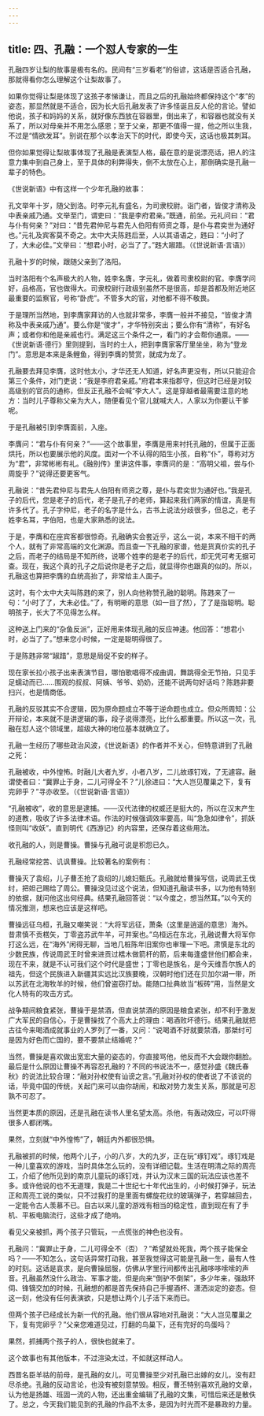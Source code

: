 ```yaml
---
---
---
```

title: 四、孔融：一个怼人专家的一生
---




孔融四岁让梨的故事是极有名的。民间有“三岁看老”的俗谚，这话是否适合孔融，那就得看你怎么理解这个让梨故事了。

如果你觉得让梨是体现了这孩子孝悌谦让，而且之后的孔融始终都保持这个“孝”的姿态，那显然就是不适合，因为长大后孔融发表了许多怪诞且反人伦的言论。譬如他说，孩子和妈妈的关系，就好像东西放在容器里，倒出来了，和容器也就没有关系了，所以对母亲并不用怎么感恩；至于父亲，那更不值得一提，他之所以生我，不过是“情欲发耳”。别说在那个以孝治天下的时代，即使今天，这话也极其刺耳。

但你如果觉得让梨故事体现了孔融是表演型人格，最在意的是说漂亮话，把人的注意力集中到自己身上，至于具体的利弊得失，倒不太放在心上，那倒确实是孔融一辈子的特色。

《世说新语》中有这样一个少年孔融的故事：

孔文举年十岁，随父到洛。时李元礼有盛名，为司隶校尉。诣门者，皆俊才清称及中表亲戚乃通。文举至门，谓吏曰：“我是李府君亲。”既通，前坐。元礼问曰：“君与仆有何亲？”对曰：“昔先君仲尼与君先人伯阳有师资之尊，是仆与君奕世为通好也。”元礼及宾客莫不奇之。太中大夫陈韪后至，人以其语语之，韪曰：“小时了了，大未必佳。”文举曰：“想君小时，必当了了。”韪大踧踖。（《世说新语·言语》）

孔融十岁的时候，跟随父亲到了洛阳。

当时洛阳有个名声极大的人物，姓李名膺，字元礼，做着司隶校尉的官。李膺学问好，品格高，官也做得大。司隶校尉行政级别虽然不是很高，却是首都及附近地区最重要的监察官，号称“卧虎”。不管多大的官，对他都不得不敬畏。

于是理所当然地，到李膺家拜访的人也就非常多，李膺一般并不接见，“皆俊才清称及中表亲戚乃通”。要么你是“俊才”，才华特别突出；要么你有“清称”，有好名声；或者你和他是亲戚也行。满足这三个条件之一，看门的才会帮你通禀。——《世说新语·德行》里则提到，当时的士人，把到李膺家客厅里坐坐，称为“登龙门”。意思是本来是条鲤鱼，得到李膺的赞赏，就成为龙了。

孔融要去拜见李膺，这时他太小，才华还无人知道，好名声更没有，所以只能迎合第三个条件，对门吏说：“我是李府君亲戚。”府君本来指郡守，但这时已经是对较高级别的官员的通称，但反正孔融不会喊“李大人”。这是穿越者最需要注意的地方：当时儿子尊称父亲为大人，随便看见个官儿就喊大人，人家以为你要认干爹呢。

于是孔融被引到李膺面前，入座。

李膺问：“君与仆有何亲？”——这个故事里，李膺是用来衬托孔融的，但属于正面烘托，所以也要展示他的风度。面对一个不认得的陌生小孩，自称“仆”，尊称对方为“君”，非常彬彬有礼。《融别传》里讲这件事，李膺问的是：“高明父祖，尝与仆周旋乎？”说得还要更客气。

孔融说：“昔先君仲尼与君先人伯阳有师资之尊，是仆与君奕世为通好也。”我是孔子的后代，您是老子的后代，老子是孔子的老师，算起来我们两家的情谊，真是有许多代了。孔子字仲尼，老子的名字是什么，古书上说法分歧很多，但总之，老子姓李名耳，字伯阳，也是大家熟悉的说法。

于是，李膺和在座宾客都很惊奇。孔融确实会套近乎，这么一说，本来不相干的两个人，就有了非常高端的文化渊源。而且查一下孔融的家谱，他是货真价实的孔子之后，而老子的结局是不知所终，说哪个姓李的是老子的后代，却无凭可考无据可查。现在，我这个真的孔子之后说你是老子之后，就显得你也跟真的似的。所以，孔融这也算把李膺的血统高抬了，非常给主人面子。

这时，有个太中大夫叫陈韪的来了，别人向他称赞孔融的聪明。陈韪来了一句：“小时了了，大未必佳。”了，有明晰的意思（如一目了然），了了是指聪明。聪明孩子，长大了不见得怎么样。

这种送上门来的“杂鱼反派”，正好用来体现孔融的反应神速。他回答：“想君小时，必当了了。”想来您小时候，一定是聪明得很了。

于是陈韪非常“踧踖”，意思是局促不安的样子。

现在家长拉小孩子出来表演节目，哪怕歌唱得不成曲调，舞跳得全无节拍，只见手足蠕动而已……围观的叔叔、阿姨、爷爷、奶奶，还能不说两句好话吗？陈韪非要扫兴，也是情商低。

孔融的反驳其实不合逻辑，因为原命题成立不等于逆命题也成立。但众所周知：公开辩论，本来就不是讲逻辑的事，段子说得漂亮，比什么都重要。所以这一次，孔融在怼人这个领域里，超级大神的地位基本就确立了。

孔融一生经历了哪些政治风波，《世说新语》的作者并不关心，但特意讲到了孔融之死：

孔融被收，中外惶怖。时融儿大者九岁，小者八岁，二儿故琢钉戏，了无遽容。融谓使者曰：“冀罪止于身，二儿可得全不？”儿徐进曰：“大人岂见覆巢之下，复有完卵乎？”寻亦收至。（《世说新语·言语》）

“孔融被收”，收的意思是逮捕。——汉代法律的权威还是挺大的，所以在汉末产生的道教，吸收了许多法律术语。作法的时候强调效率要高，叫“急急如律令”，抓妖怪则叫“收妖”。直到明代《西游记》的内容里，还保存着这些用法。

收孔融的人，则是曹操。曹操与孔融可说是积怨已久。

孔融经常挖苦、讥讽曹操。比较著名的案例有：

曹操灭了袁绍，儿子曹丕抢了袁绍的儿媳妇甄氏。孔融就给曹操写信，说周武王伐纣，把妲己赐给了周公。曹操没见过这个说法，但知道孔融读书多，以为他有特别的依据，就问他这出何经典。结果孔融回答说：“以今度之，想当然耳。”以今天的情况推测，想来也应该是这样吧。

曹操远征乌桓，孔融又嘲笑说：“大将军远征，萧条（这里是逍遥的意思）海外。昔肃慎不贡楛矢，丁零盗苏武牛羊，可并案也。”乌桓远在东北，孔融说曹大将军你打这么远，在“海外”闲得无聊，当地几桩陈年旧案你也审理一下吧。肃慎是东北的少数民族，传说周武王时曾来进贡过楛木做箭杆的箭，后来每逢盛世他们都会来，现在不来，就是不认可我们这个时代是盛世；丁零也是族名，是今天维吾尔族人的祖先，但这个民族进入新疆其实远比汉族要晚，汉朝时他们还在贝加尔湖一带，所以苏武在北海牧羊的时候，他们曾盗窃打劫。能随口扯典故当“板砖”用，当然是文化人特有的攻击方式。

战争期间粮食紧张，曹操于是禁酒，但直说禁酒的原因是粮食紧张，却不利于激发广大军民的自信心，于是曹操找了个高大上的理由：喝酒败坏德行。结果孔融就把古往今来喝酒成就事业的人罗列了一番，又问：“说喝酒不好就要禁酒，那桀纣可是因为好色而亡国的，要不要禁止结婚呢？”

当然，曹操是喜欢做出宽宏大量的姿态的，你直接骂他，他反而不大会跟你翻脸。最后是什么原因让曹操不再容忍孔融的？不同的书说法不一，感觉孙盛《魏氏春秋》的说法比较合理：“融对孙权使有讪谤之言。”孔融对孙权的使者说了不该说的话，毕竟中国的传统，关起门来可以由你胡闹，和敌对势力发生关系，那就是可忍孰不可忍了。

当然更本质的原因，还是孔融在读书人里名望太高。杀他，有轰动效应，可以吓得很多人都闭嘴。

果然，立刻就“中外惶怖”了，朝廷内外都很恐惧。

孔融被抓的时候，他两个儿子，小的八岁，大的九岁，正在玩“琢钉戏”。琢钉戏是一种儿童喜欢的游戏，当时具体怎么玩的，没有详细记载。生活在明清之际的周亮工，介绍了他所见到的南京儿童玩的琢钉戏，并认为汉末三国的玩法应该也差不多。或许他说的也不无道理，我是二十世纪七十年代出生的，小时候打弹子，玩法正和周亮工说的类似，只不过我打的是里面有螺旋花纹的玻璃弹子，若穿越回去，一定能令古人羡慕不已。自古以来儿童的游戏有相当的稳定性，直到现在有了手机、平板电脑流行，这些才成了绝响。

看见父亲被抓，两个孩子只管玩，一点慌张的神色也没有。

孔融问：“冀罪止于身，二儿可得全不（否）？”希望就处死我，两个孩子能保全吗？——不知怎么，这句话异常打动我，甚至我觉得这可能是孔融一生，最有人性的时刻。这话是哀求，是向曹操屈服，仿佛从字里行间都传出孔融哆哆嗦嗦的声音。孔融虽然没什么政治、军事才能，但是向来“倒驴不倒架”，多少年来，强敌环伺、锋镝交加的时候，孔融想的都是首先保持自己手握酒杯、潇洒淡定的姿态。但这一刻，他没有任何表演欲，只是想让两个儿子活下来而已。

但两个孩子已经成长为新一代的孔融。他们很从容地对孔融说：“大人岂见覆巢之下，复有完卵乎？”父亲您难道见过，打翻的鸟巢下，还有完好的鸟蛋吗？

果然，抓捕两个孩子的人，很快也就来了。

这个故事也有其他版本，不过渲染太过，不如就这样动人。

西晋名臣羊祜的前母，是孔融的女儿，可见曹操至少对孔融已出嫁的女儿，没有赶尽杀绝。孔融的反动言论，也没有被刻意禁毁。相反，曹丕特别喜欢孔融的文章，认为他是扬雄、班固一流的人物，还出重金编辑了孔融的文集，可惜后来还是散佚了。总之，今天我们能见到的孔融的作品不太多，是因为时光而不是暴政的力量。